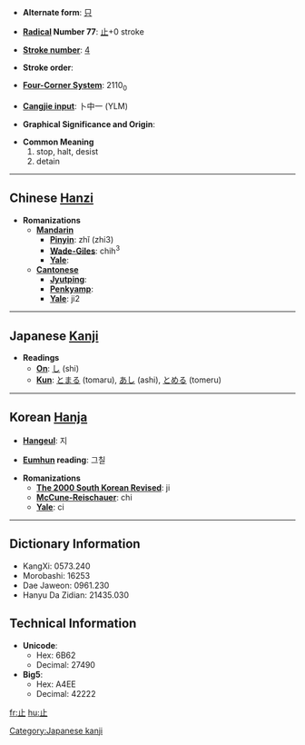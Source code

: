 * '''Alternate form''': [[只]]

* '''[[Wiktionary:Chinese radical index| Radical]] Number 77''': [[Wiktionary:Chinese radical index 止|止]]+0 stroke

* '''[[Wiktionary:Chinese total strokes index|Stroke number]]''': [[Wiktionary:Chinese total strokes index 4|4]]

* '''Stroke order''': 

* '''[[Wiktionary:Chinese four corner index|Four-Corner System]]''': 2110<sub>0</sub>

* '''[[Wiktionary:Chinese Cangjie index|Cangjie input]]''': 卜中一 (YLM)

* '''Graphical Significance and Origin''': 

* '''Common Meaning'''
*#stop, halt, desist
*# detain


----

== Chinese [[Hanzi]] ==

* '''Romanizations'''
** '''[[Mandarin]]'''
*** '''[[Pinyin]]''': zhǐ (zhi3)
*** '''[[Wade-Giles]]''': chih<sup>3</sup>
*** '''[[Yale]]''': 
** '''[[Cantonese]]'''
*** '''[[Jyutping]]''':
*** '''[[Penkyamp]]''': 
*** '''[[Yale]]''': ji2


----

== Japanese [[Kanji]] ==

* '''Readings'''
** '''[[On]]''': [[し]] (shi)
** '''[[Kun]]''': [[とまる]] (tomaru), [[あし]] (ashi), [[とめる]] (tomeru)


----

== Korean [[Hanja]] ==

* '''[[Hangeul]]''': 지

* '''[[Eumhun]] reading''': 그칠

* '''Romanizations'''
** '''[[The 2000 South Korean Revised Romanization|The 2000 South Korean Revised]]''': ji
** '''[[McCune-Reischauer]]''': chi
** '''[[Yale]]''': ci

----

== Dictionary Information ==

* KangXi: 0573.240
* Morobashi: 16253
* Dae Jaweon: 0961.230
* Hanyu Da Zidian: 21435.030

== Technical Information ==

* '''Unicode''':
** Hex: 6B62
** Decimal: 27490
* '''Big5''':
** Hex: A4EE
** Decimal: 42222

[[Category:Japanese kanji]]

[[fr:止]]
[[hu:止]]